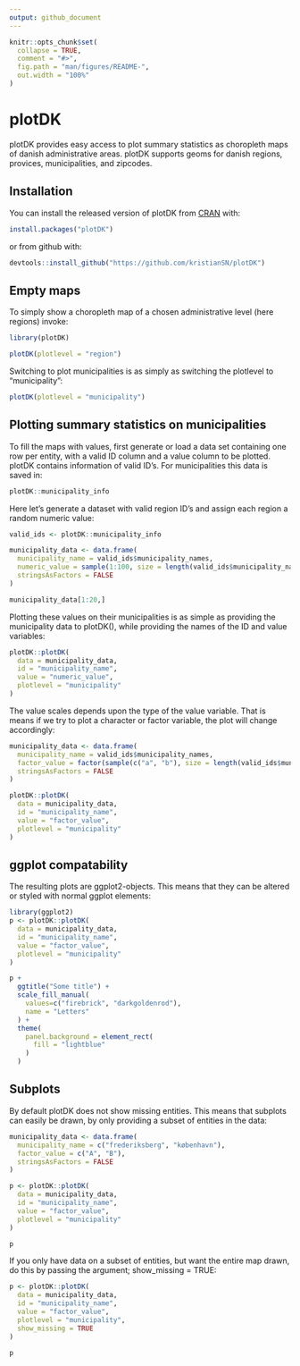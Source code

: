 ```yaml
---
output: github_document
---
```



```r
knitr::opts_chunk$set(
  collapse = TRUE,
  comment = "#>",
  fig.path = "man/figures/README-",
  out.width = "100%"
)
```

# plotDK

plotDK provides easy access to plot summary statistics as choropleth maps of danish administrative areas. plotDK supports 
geoms for danish regions, provices, municipalities, and zipcodes. 

## Installation

You can install the released version of plotDK from [CRAN](https://CRAN.R-project.org) with:

``` r
install.packages("plotDK")
```

or from github with:

``` r
devtools::install_github("https://github.com/kristianSN/plotDK")
```

## Empty maps

To simply show a choropleth map of a chosen administrative level (here regions) invoke:

```r
library(plotDK)

plotDK(plotlevel = "region")

```

Switching to plot municipalities is as simply as switching the plotlevel to "municipality":

```r

plotDK(plotlevel = "municipality")

```


## Plotting summary statistics on municipalities

To fill the maps with values, first generate or load a data set containing one row per entity, with a valid ID column and a value column to be plotted. 
plotDK contains information of valid ID's. For municipalities this data is saved in:

``` r
plotDK::municipality_info
```

Here let's generate a dataset with valid region ID's and assign each region a random numeric value:

```r
valid_ids <- plotDK::municipality_info

municipality_data <- data.frame(
  municipality_name = valid_ids$municipality_names,
  numeric_value = sample(1:100, size = length(valid_ids$municipality_names), replace = TRUE),
  stringsAsFactors = FALSE
)

municipality_data[1:20,]

```

Plotting these values on their municipalities is as simple as providing the municipality data to plotDK(), while providing the names of the ID and value variables:

```r

plotDK::plotDK(
  data = municipality_data,
  id = "municipality_name",
  value = "numeric_value",
  plotlevel = "municipality"
)

```

The value scales depends upon the type of the value variable. That is means if we try to plot a character or factor variable, the plot will change accordingly:

```r
municipality_data <- data.frame(
  municipality_name = valid_ids$municipality_names,
  factor_value = factor(sample(c("a", "b"), size = length(valid_ids$municipality_names), replace = TRUE)),
  stringsAsFactors = FALSE
)

plotDK::plotDK(
  data = municipality_data,
  id = "municipality_name",
  value = "factor_value",
  plotlevel = "municipality"
)
```


## ggplot compatability

The resulting plots are ggplot2-objects. This means that they can be altered or styled with normal ggplot elements:

```r
library(ggplot2)
p <- plotDK::plotDK(
  data = municipality_data,
  id = "municipality_name",
  value = "factor_value",
  plotlevel = "municipality"
)

p + 
  ggtitle("Some title") +
  scale_fill_manual(
    values=c("firebrick", "darkgoldenrod"),
    name = "Letters"
  ) + 
  theme(
    panel.background = element_rect(
      fill = "lightblue"
    )
  )

```

## Subplots

By default plotDK does not show missing entities. This means that subplots can easily be drawn, by only providing a subset of entities in the data:

```r
municipality_data <- data.frame(
  municipality_name = c("frederiksberg", "københavn"),
  factor_value = c("A", "B"),
  stringsAsFactors = FALSE
)

p <- plotDK::plotDK(
  data = municipality_data,
  id = "municipality_name",
  value = "factor_value",
  plotlevel = "municipality"
)

p


```


If you only have data on a subset of entities, but want the entire map drawn, do this by passing the argument; show_missing = TRUE:

```r

p <- plotDK::plotDK(
  data = municipality_data,
  id = "municipality_name",
  value = "factor_value",
  plotlevel = "municipality",
  show_missing = TRUE
)

p

```


